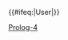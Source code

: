 {{User language-4|Prolog|这个用户能'''[[:Category:Prolog-4 使用者|专业地]]'''使用'''[[:Category:Prolog 使用者|Prolog]]'''。|Prolog}}<includeonly>{{#ifeq:{{NAMESPACE}}|User|[[Category:维基程序员|{{PAGENAME}}]]}}</includeonly><noinclude>[[Category:程式用戶框模板|Prolog-4]]
</noinclude>
